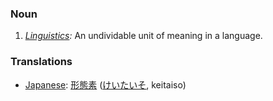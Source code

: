 ===Noun===
#''[[Linguistics]]:'' An undividable unit of meaning in a language.

=== Translations ===
*[[Japanese]]: [[形態素]] ([[けいたいそ]], keitaiso)